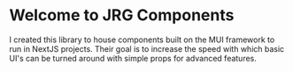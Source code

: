 
<Meta title='Welcome' />

# Welcome to JRG Components

I created this library to house components built on the MUI framework to run in NextJS projects. Their goal is to increase the speed with which basic UI's can be turned around with simple props for advanced features.
